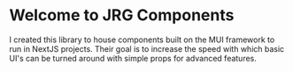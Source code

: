 
<Meta title='Welcome' />

# Welcome to JRG Components

I created this library to house components built on the MUI framework to run in NextJS projects. Their goal is to increase the speed with which basic UI's can be turned around with simple props for advanced features.
